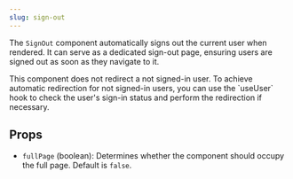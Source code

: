 ```yaml
---
slug: sign-out
---
```


The `SignOut` component automatically signs out the current user when rendered. It can serve as a dedicated sign-out page, ensuring users are signed out as soon as they navigate to it.

<Note>
  This component does not redirect a not signed-in user. To achieve automatic redirection for not signed-in users, you can use the `useUser` hook to check the user's sign-in status and perform the redirection if necessary.
</Note>

## Props
- `fullPage` (boolean): Determines whether the component should occupy the full page. Default is `false`.